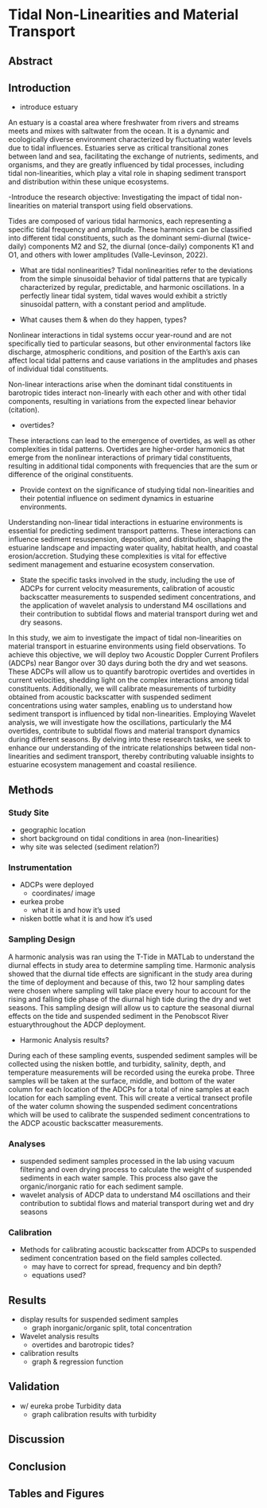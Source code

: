 # Tidal Non-Linearities and Material Transport

## Abstract

## Introduction

- introduce estuary 

An estuary is a coastal area where freshwater from rivers and streams meets and mixes with saltwater from the ocean. It is a dynamic and ecologically diverse environment characterized by fluctuating water levels due to tidal influences. Estuaries serve as critical transitional zones between land and sea, facilitating the exchange of nutrients, sediments, and organisms, and they are greatly influenced by tidal processes, including tidal non-linearities, which play a vital role in shaping sediment transport and distribution within these unique ecosystems.

-Introduce the research objective: Investigating the impact of tidal non-linearities on material transport using field observations.

Tides are composed of various tidal harmonics, each representing a specific tidal frequency and amplitude. These harmonics can be classified into different tidal constituents, such as the dominant semi-diurnal (twice-daily) components M2 and S2, the diurnal (once-daily) components K1 and O1, and others with lower amplitudes (Valle-Levinson, 2022). 

- What are tidal nonlinearities?
Tidal nonlinearities refer to the deviations from the simple sinusoidal behavior of tidal patterns that are typically characterized by regular, predictable, and harmonic oscillations. In a perfectly linear tidal system, tidal waves would exhibit a strictly sinusoidal pattern, with a constant period and amplitude. 

- What causes them & when do they happen, types?

Nonlinear interactions in tidal systems occur year-round and are not specifically tied to particular seasons, but other environmental factors like discharge, atmospheric conditions, and position of the Earth's axis can affect local tidal patterns and cause variations in the amplitudes and phases of individual tidal constituents.

Non-linear interactions arise when the dominant tidal constituents in barotropic tides interact non-linearly with each other and with other tidal components, resulting in variations from the expected linear behavior (citation). 

- overtides?

These interactions can lead to the emergence of overtides, as well as other complexities in tidal patterns. Overtides are higher-order harmonics that emerge from the nonlinear interactions of primary tidal constituents, resulting in additional tidal components with frequencies that are the sum or difference of the original constituents.

- Provide context on the significance of studying tidal non-linearities and their potential influence on sediment dynamics in estuarine environments.

Understanding non-linear tidal interactions in estuarine environments is essential for predicting sediment transport patterns. These interactions can influence sediment resuspension, deposition, and distribution, shaping the estuarine landscape and impacting water quality, habitat health, and coastal erosion/accretion. Studying these complexities is vital for effective sediment management and estuarine ecosystem conservation.

- State the specific tasks involved in the study, including the use of ADCPs for current velocity measurements, calibration of acoustic backscatter measurements to suspended sediment concentrations, and the application of wavelet analysis to understand M4 oscillations and their contribution to subtidal flows and material transport during wet and dry seasons.

In this study, we aim to investigate the impact of tidal non-linearities on material transport in estuarine environments using field observations. To achieve this objective, we will deploy two Acoustic Doppler Current Profilers (ADCPs) near Bangor over 30 days during both the dry and wet seasons. These ADCPs will allow us to quantify barotropic overtides and overtides in current velocities, shedding light on the complex interactions among tidal constituents. Additionally, we will calibrate measurements of turbidity obtained from acoustic backscatter with suspended sediment concentrations using water samples, enabling us to understand how sediment transport is influenced by tidal non-linearities. Employing Wavelet analysis, we will investigate how the oscillations, particularly the M4 overtides, contribute to subtidal flows and material transport dynamics during different seasons. By delving into these research tasks, we seek to enhance our understanding of the intricate relationships between tidal non-linearities and sediment transport, thereby contributing valuable insights to estuarine ecosystem management and coastal resilience.

## Methods
### Study Site
- geographic location
- short background on tidal conditions in area (non-linearities)
- why site was selected (sediment relation?)

### Instrumentation
- ADCPs were deployed
  - coordinates/ image
- eurkea probe 
  - what it is and how it's used
- nisken bottle
  what it is and how it's used

### Sampling Design

A harmonic analysis was ran using the T-Tide in MATLab to understand the diurnal effects in study area to determine sampling time. Harmonic analysis showed that the diurnal tide effects are significant in the study area during the time of deployment and because of this, two 12 hour sampling dates were chosen where sampling will take place every hour to account for the rising and falling tide phase of the diurnal high tide during the dry and wet seasons. This sampling design will allow us to capture the seasonal diurnal effects on the tide and suspended sediment in the Penobscot River estuarythroughout the ADCP deployment. 

- Harmonic Analysis results?

During each of these sampling events, suspended sediment samples will be collected using the nisken bottle, and turbidity, salinity, depth, and temperature measurements will be recorded using the eureka probe. Three samples will be taken at the surface, middle, and bottom of the water column for each location of the ADCPs for a total of nine samples at each location for each sampling event. This will create a vertical transect profile of the water column showing the suspended sediment concentrations which will be used to calibrate the suspended sediment concentrations to the ADCP acoustic backscatter measurements.

### Analyses
- suspended sediment samples processed in the lab using vacuum filtering and oven drying process to calculate the weight of suspended sediments in each water sample. This process also gave the organic/inorganic ratio for each sediment sample.
- wavelet analysis of ADCP data to understand M4 oscillations and their contribution to subtidal flows and material transport during wet and dry seasons

### Calibration
- Methods for calibrating acoustic backscatter from ADCPs to suspended sediment concentration based on the field samples collected.
  - may have to correct for spread, frequency and bin depth? 
  - equations used?

## Results
- display results for suspended sediment samples
  - graph inorganic/organic split, total concentration
- Wavelet analysis results
  - overtides and barotropic tides?
- calibration results
  - graph & regression function

## Validation
- w/ eureka probe Turbidity data
  - graph calibration results with turbidity
  
## Discussion

## Conclusion

## Tables and Figures
